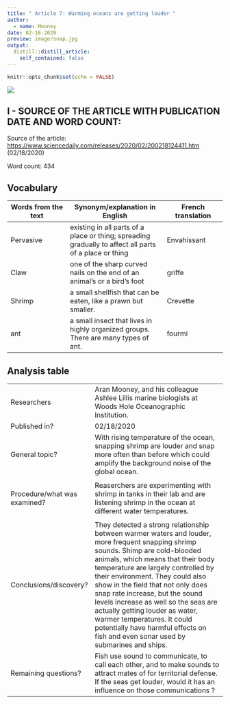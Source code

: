 ```yaml
---
title: " Article 7: Warming oceans are getting louder "
author:
  - name: Mooney
date: 02-18-2020
preview: image/snap.jpg
output:
  distill::distill_article:
    self_contained: false
---
```


```r
knitr::opts_chunk$set(echo = FALSE)
```

![](/media/sf_shared/projects/clementine-deleuze-blog/_posts/2020-03-02-article-7/image/snap.jpg) 

## I - SOURCE OF THE ARTICLE WITH PUBLICATION DATE AND WORD COUNT:
Source of the article: <https://www.sciencedaily.com/releases/2020/02/200218124411.htm> (02/18/2020)

Word count: 434

## Vocabulary 

| Words from the text | Synonym/explanation in English | French translation |
| ------------------- | ------------------------------ | ------------------- |
| Pervasive | existing in all parts of a place or thing; spreading gradually to affect all parts of a place or thing | Envahissant |
| Claw | one of the sharp curved nails on the end of an animal’s or a bird’s foot | griffe | 
| Shrimp | a small shellfish that can be eaten, like a prawn but smaller.  | Crevette |
| ant | a small insect that lives in highly organized groups. There are many types of ant. | fourmi |


## Analysis table 

|                              |                                                                     |
| ---------------------------- | ------------------------------------------------------------------- |
| Researchers                  | Aran Mooney, and his colleague Ashlee Lillis marine biologists at Woods Hole Oceanographic Institution.| 
| Published in?                | 02/18/2020 |
| General topic?               | With rising temperature of the ocean, snapping shrimp are louder and snap more often than before which could amplify the background noise of the global ocean. | 
| | |
| Procedure/what was examined? | Reaserchers are experimenting with shrimp in tanks in their lab and are listening shrimp in the ocean at different water temperatures.|
| |  |
| Conclusions/discovery?       | They detected a strong relationship between warmer waters and louder, more frequent snapping shrimp sounds. Shimp are cold-blooded animals, which means that their body temperature are largely controlled by their environment. They could also show in the field that not only does snap rate increase, but the sound levels increase as well so the seas are actually getting louder as water, warmer temperatures. It could potentially have harmful effects on fish and even sonar used by submarines and ships. |
| Remaining questions?         | Fish use sound to communicate, to call each other, and to make sounds to attract mates of for territorial defense. If the seas get louder, would it has an influence on those communications ? |

